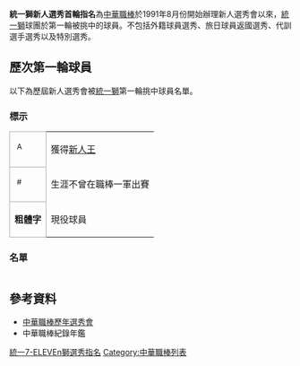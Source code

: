 '''統一獅新人選秀首輪指名'''為[[中華職棒|中華職棒]]於1991年8月份開始辦理新人選秀會以來，[[統一獅|統一獅]]球團於第一輪被挑中的球員。不包括外籍球員選秀、旅日球員返國選秀、代訓選手選秀以及特別選秀。


== 歷次第一輪球員 ==
以下為歷屆新人選秀會被[[統一獅|統一獅]]第一輪挑中球員名單。

=== 標示 ===
{| class="wikitable" border="1"
|-
|bgcolor="#ddcef2" style="border:solid 1px #AAAAAA"|  <sup>A</sup> 
| 獲得[[中華職棒新人王|新人王]] 
|-
|bgcolor="#CFECEC" style="border:solid 1px #AAAAAA"|  <sup>#</sup> 
| 生涯不曾在職棒一軍出賽
|-
| style="border:solid 1px #AAAAAA"| '''粗體字'''
| 現役球員
|}

=== 名單 ===
{| class="wikitable sortable"
|-
|-bgcolor="#EEEEEE"
! 選秀會日期 !! 球員姓名 !! 順位 !! 守備位置 !! 原屬球隊 !! 職棒初登板 !! 簽約金 !! 備註
|- align=center
| 1991年8月3日
| 無
| 
| 
| 
| 
| 
| 該年獅隊選秀權為第三順位，放棄挑選球員
|- align=center
| 1992年1月8日
| 無
| 
| 
| 
| 
| 
| 該年獅隊選秀權為第四順位，放棄挑選球員
|- align=center
| 1992年12月9日
| 無
| 
| 
| 
| 
| 
| 該年獅隊選秀權為第三順位，放棄挑選球員
|- align=center
| 1993年12月26日
| style="background-color:#CFECEC"|[[黃富照|黃富照]]#
| 第5順位
| [[捕手|捕手]]
| [[合作金庫|合作金庫]]棒球隊
| 未登板
| 未簽約
| 因薪資談不攏而未簽約重返業餘
|- align=center
| 1994年12月12日
| 無
| 
| 
| 
| 
| 
| 該年獅隊選秀權為第五順位，放棄挑選球員
|- align=center
| 1996年2月14日
| 無
| 
| 
| 
| 
| 
| 該年獅隊選秀權為第六順位，放棄挑選球員
|- align=center
| 2000年2月29日
| style="background-color:#CFECEC"|[[鐘信富|鐘信富]]#
| 第3順位
| [[投手|投手]]
| 統一獅練習生
| 未登板
| 不詳
| 加盟獅隊後，未出賽集遭球隊解約
|- align=center
| 2000年6月28日
| [[曾翊誠|曾傑志]]
| 第1順位
| [[投手|投手]]
| [[台北體院|台北體院]]棒球隊
| 2000年9月28日代表[[統一獅|統一獅]]
| 500萬新台幣
| 
|- align=center
| 2001年1月6日
| 無
| 
| 
| 
| 
| 
| 因獅隊該次優先指定一名球員，故首輪並無選秀權
|- align=center
| 2001年6月19日
| [[曾揚志|曾揚志]]
| 第4順位
| [[一壘手|一壘手]]
| 國軍棒球隊
| 2001年7月8日代表[[統一獅|統一獅]]
| 250萬新台幣
| 
|- align=center
| 2002年1月16日
| [[黃信福|黃信福]]
| 第4順位
| [[二壘手|二壘手]]
| [[合作金庫|合作金庫]]棒球隊
| 2002年3月8日代表[[統一獅|統一獅]]
| 280萬新台幣
| 
|- align=center
| 2002年6月25日
| [[沈柏蒼|沈柏蒼]]
| 第1順位
| [[投手|投手]]
| 國軍棒球隊
| 2002年7月7日代表[[統一獅|統一獅]]
| 不詳
| 
|- align=center
| 2003年1月11日
| style="background-color: #ddcef2" |'''[[潘威倫|潘威倫]]'''<small>A
| 第1順位
| [[投手|投手]]
| [[合作金庫|合作金庫]]棒球隊
| 2003年3月9日代表[[統一獅|統一獅]]
| 300萬新台幣
| 
|- align=center
| 2003年6月19日
| [[張志強_(棒球運動員)|張志強]]
| 第2順位
| [[投手|投手]]
| [[台灣體院|台灣體院]]棒球隊
| 2003年9月21日代表[[統一獅|統一獅]]
| 不詳
| 該年獅隊選秀權為第三順位，因第二順位的太陽隊放棄第一輪選秀權，故為第二順位
|- align=center
| 2004年1月14日
| [[劉芙豪|劉芙豪]]
| 第4順位
| [[外野手|外野手]]
| [[合作金庫|合作金庫]]棒球隊
| 2004年3月3日代表[[統一獅|統一獅]]
| 不詳
| 
|- align=center
| 2004年12月12日
| [[郭岱琦|郭岱琦]]
| 第5順位
| [[外野手|外野手]]
| [[台北體院|台北體院]]棒球隊
| 2005年3月13日代表[[統一獅|統一獅]]
| 不詳
| 
|- align=center
| 2005年12月26日
| [[江柏青|江柏青]]
| 第4順位
| [[投手|投手]]
| 華興中學青棒隊教練
| 2006年3月31日代表[[統一獅|統一獅]]
| 200萬新台幣
| 
|- align=center
| 2006年12月5日
| 無
|
| 
| 
| 
| 
| 該年獅隊放棄首輪選秀權，未挑走球員
|- align=center
| 2007年12月27日
| [[李瑋華|李瑋華]]
| 第6順位
| [[投手|投手]]
| [[合作金庫|合作金庫]]棒球隊
| 2009年4月2日代表[[統一7-ELEVEn獅|統一7-ELEVEn獅]]
| 300萬新台幣
| 
|- align=center
| 2008年12月31日
| style="background-color: #ddcef2" |'''[[王鏡銘|王鏡銘]]'''<small>A
| 第4順位
| [[投手|投手]]
| [[La_new熊|La new熊]]二軍借將
| 2010年3月24日代表[[統一7-ELEVEn獅|統一7-ELEVEn獅]]
| 250萬新台幣
| 
|- align=center
| 2009年12月30日
| [[蔡璟豪|蔡璟豪]]
| 第4順位
| [[投手|投手]]
| [[La_new熊|La new熊]]二軍借將
| 2011年3月20日代表[[統一7-ELEVEn獅|統一7-ELEVEn獅]]
| 150~200萬新台幣<small>(未公布正確數目)</small>
| 
|- align=center
| 2010年12月21日
| '''[[陳鏞基|陳鏞基]]'''
| 第1順位
| [[游擊手|游擊手]]
| [[美國職棒|美國職棒]][[匹茲堡海盜|匹茲堡海盜]]
| 2011年3月20日代表[[統一7-ELEVEn獅|統一7-ELEVEn獅]]
| 無
| 
|- align=center
| 2011年12月28日
| [[黃志龍|黃志龍]]
| 第4順位
| [[投手|投手]]
| 自由球員
| 2012年3月21日代表[[統一7-ELEVEn獅|統一7-ELEVEn獅]]
| 無
| 
|- align=center
|2012年12月28日
| [[羅錦龍|羅錦龍]]
| 第3順位
| [[投手|投手]]
| [[大西洋聯盟|大西洋聯盟]]蘭卡斯特巡迴者隊
| 2013年3月24日代表[[統一7-ELEVEn獅|統一7-ELEVEn獅]]
| 無
| 
|- align=center
|2013年6月24日
| '''[[江辰晏|江辰晏]]'''
| 第二順位
| [[投手|投手]]
| [[臺中市立西苑高級中學|臺中市立西苑高級中學]]青棒隊
| 2014年9月26日代表[[統一7-ELEVEn獅|統一7-ELEVEn獅]]
| 300萬新台幣
| 高中生選秀
|- align=center
|2013年11月28日
| 
| 
| 
| 
| 
| 
| 因季中簽下以特案加盟的[[郭泓志|郭泓志]]而喪失前三輪的選秀權。
|- align=center
|2014年6月23日
| '''[[陳韻文_(棒球運動員)|陳韻文]]'''
| 補選
| [[投手|投手]]
| [[國立屏東高級中學|國立屏東高級中學]]青棒隊
| 2015年9月12日代表[[統一7-ELEVEn獅|統一7-ELEVEn獅]]
| 505萬新台幣
| 
|- align=center
|2015年6月29日
| '''[[林子崴|林子崴]]'''
| 第二順位
| [[投手|投手]]
| [[中國文化大學|中國文化大學]]棒球隊
| 2015年8月2日代表[[統一7-ELEVEn獅|統一7-ELEVEn獅]]
| 530萬新台幣
| 
|- align=center
|2016年6月27日
| '''[[蘇智傑|蘇智傑]]'''
| 第二順位
| [[內野手|內野手]]
| [[中國文化大學|中國文化大學]]棒球隊
| 2016年7月29日代表[[統一7-ELEVEn獅|統一7-ELEVEn獅]]
| 560萬新台幣
|
|- align=center
|2017年7月3日
| '''[[陳重羽|陳重羽]]'''
| 第二順位
| [[捕手|捕手]]
| [[國立體育大學|國立體育大學]]棒球隊
| 2017年9月2日代表[[統一7-ELEVEn獅|統一7-ELEVEn獅]]
| 540萬新台幣
|
|- align=center
|2018年7月2日
| '''[[古林睿煬|古林睿煬]]'''
| 第二順位
| [[投手|投手]]
| [[桃園市立平鎮高級中等學校|桃園市立平鎮高級中等學校]]青棒隊
| 2019年9月27日代表[[統一7-ELEVEn獅|統一7-ELEVEn獅]]
| 550萬新台幣
|
|- align=center
|2019年7月1日
| '''[[林安可|林安可]]'''
| 第四順位
| [[投手|投手]]
| [[中國文化大學|中國文化大學]]棒球隊
| 2019年8月10日代表[[統一7-ELEVEn獅|統一7-ELEVEn獅]]
| 530萬新台幣
| 
|- align=center
|2020年7月20日
| '''[[林子豪_(棒球運動員)|林子豪]]'''
| 第二順位
| [[三壘手|三壘手]]
| [[桃園市立平鎮高級中等學校|桃園市立平鎮高級中等學校]]青棒隊
| 2020年月日代表[[統一7-ELEVEn獅|統一7-ELEVEn獅]]
| 550萬新台幣
|
|}

==參考資料==
*[[中華職棒歷年選秀會|中華職棒歷年選秀會]]
*中華職棒紀錄年鑑

{{統一7-ELEVEn獅}}
{{中華職棒各隊新人選秀首輪指名}}

[[Category:統一7-ELEVEn獅選秀指名|]]
[[Category:中華職棒列表|Category:中華職棒列表]]